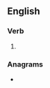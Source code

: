 ==English==

===Verb===
{{head|en|verb form}}

# {{en-past of|ray}}

===Anagrams===
* {{anagrams|en|a=adery|Ready|Yarde|dayer|deary|deray|ready|yeard}}
